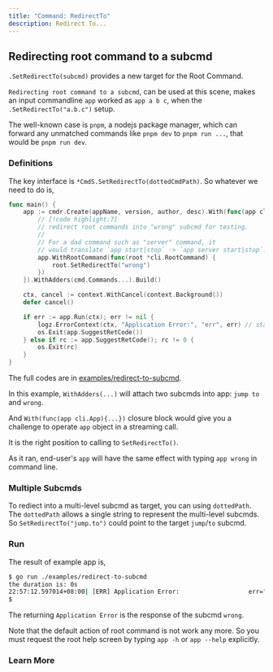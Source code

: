 ```yaml
---
title: "Command: RedirectTo"
description: Redirect To...
---
```


## Redirecting root command to a subcmd

`.SetRedirectTo(subcmd)` provides a new target for the Root Command.

`Redirecting root command to a subcmd`, can be used at this scene, makes an input commandline `app` worked as `app a b c`, when the `.SetRedirectTo("a.b.c")` setup.

The well-known case is `pnpm`, a nodejs package manager, which can forward any unmatched commands like `pnpm dev` to `pnpm run ...`, that would be `pnpm run dev`.

### Definitions

The key interface is `*CmdS.SetRedirectTo(dottedCmdPath)`. So whatever we need to do is,

```go title="redirect-to-subcmd/main.go"
func main() {
	app := cmdr.Create(appName, version, author, desc).With(func(app cli.App) {
		// [!code highlight:7]
		// redirect root commands into "wrong" subcmd for testing.
		//
		// For a dad command such as "server" command, it
		// would translate `app start|stop` -> `app server start|stop`.
		app.WithRootCommand(func(root *cli.RootCommand) {
			root.SetRedirectTo("wrong")
		})
	}).WithAdders(cmd.Commands...).Build()

	ctx, cancel := context.WithCancel(context.Background())
	defer cancel()

	if err := app.Run(ctx); err != nil {
		logz.ErrorContext(ctx, "Application Error:", "err", err) // stacktrace if in debug mode/build
		os.Exit(app.SuggestRetCode())
	} else if rc := app.SuggestRetCode(); rc != 0 {
		os.Exit(rc)
	}
}
```

The full codes are in [examples/redirect-to-subcmd](https://github.com/hedzr/cmdr/blob/master/examples/redirect-to-subcmd/).

In this example, `WithAdders(...)` will attach two subcmds into app: `jump to` and `wrong`.

And `With(func(app cli.App){...})` closure block would give you a challenge to operate `app` object in a streaming call.

It is the right position to calling to `SetRedirectTo()`.

As it ran, end-user's `app` will have the same effect with typing `app wrong` in command line.

### Multiple Subcmds

To rediect into a multi-level subcmd as target, you can using `dottedPath`. The `dottedPath` allows a single string to represent the multi-level subcmds. So `SetRedirectTo("jump.to")` could point to the target `jump`/`to` subcmd.

### Run

The result of example app is,

```bash
$ go run ./examples/redirect-to-subcmd
the duration is: 0s
22:57:12.597014+08:00| [ERR] Application Error:                   err="[io: read/write on closed pipe | something's wrong | permission denied]" ./examples/redirect-to-subcmd/main.go:38 main.main
$
```

The returning `Application Error` is the response of the subcmd `wrong`.

Note that the default action of root command is not work any more. So you must request the root help screen by typing `app -h` or `app --help` explicitly.

### Learn More

<Cards>
  <Card title="Required" href="../howto/required-flag" />
  <Card title="Toggle Group" href="../howto/toggle-group-of-flags" />
  <Card title="Head Like" href="../howto/head-like-flag" />
  <Card title="Valid Args" href="../howto/valid-args-flag" />
  <Card title="External Tool" href="../howto/flag-with-external-flag" />
</Cards>
